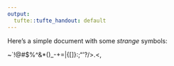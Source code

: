 ```yaml
---
output:
  tufte::tufte_handout: default
---
```


Here's a simple document with some *strange* symbols:

~`!@#$%^&*()_-+=|\{[]}:;"'?/>.<,